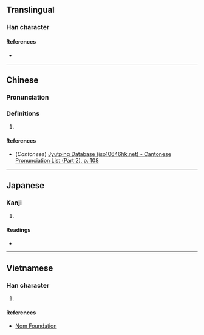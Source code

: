 {{character info/new}}
==Translingual==

===Han character===
{{Han char|rn=61|rad=心|as=08|sn=11|four=|canj=PHLO|ids=⿰忄欣}}

====References====
* {{Han ref|kx=0391.150|dkj=10818|dj=0726.020|hdz=42316.050|uh=60DE|ud=24798}}

----

==Chinese==
{{zh-forms}}

===Pronunciation===
{{zh-pron
|m=xīn,wū,wù
|c=jan1
|mc=
|oc=
|cat=
}}

===Definitions===
{{zh-hanzi}}

# {{rfdef|zh}}

====References====
* (''Cantonese'') [http://www.iso10646hk.net/jp/document/download.jsp Jyutping Database (iso10646hk.net) - Cantonese Pronunciation List (Part 2), p. 108]

----

==Japanese==

===Kanji===
{{ja-kanji|grade=|rs=心08}}

# {{defn|lang=ja|sort=心08}}

====Readings====
* {{ja-readings|on=[[きん]] (kin), [[こん]] (kon)|kun=[[よろこぶ]] (yorokobu)}}

----

==Vietnamese==

===Han character===
{{vi-readings|rs=心08|hanviet=hân}}

# {{defn|lang=vi|sort=心08}}

====References====
* [http://nomfoundation.org/common/nom_details.php?codepoint=60de Nom Foundation]